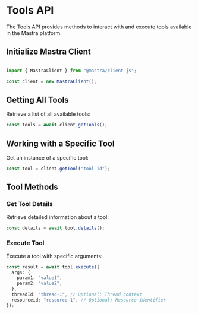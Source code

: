 # Tools API

The Tools API provides methods to interact with and execute tools available in the Mastra platform.

## Initialize Mastra Client

```typescript

import { MastraClient } from "@mastra/client-js";

const client = new MastraClient();
```

## Getting All Tools

Retrieve a list of all available tools:

```typescript
const tools = await client.getTools();
```

## Working with a Specific Tool

Get an instance of a specific tool:

```typescript
const tool = client.getTool("tool-id");
```

## Tool Methods

### Get Tool Details

Retrieve detailed information about a tool:

```typescript
const details = await tool.details();
```

### Execute Tool

Execute a tool with specific arguments:

```typescript
const result = await tool.execute({
  args: {
    param1: "value1",
    param2: "value2",
  },
  threadId: "thread-1", // Optional: Thread context
  resourceid: "resource-1", // Optional: Resource identifier
});
```
